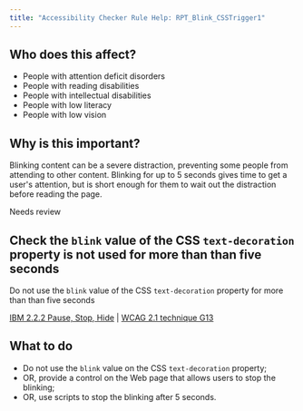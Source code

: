```yaml
---
title: "Accessibility Checker Rule Help: RPT_Blink_CSSTrigger1"
---
```


<div className="toolHelp">
<Row>
<Column colLg={5} colMd={3} colSm={4} className="toolLeft">

## Who does this affect?

 * People with attention deficit disorders
 * People with reading disabilities
 * People with intellectual disabilities
 * People with low literacy
 * People with low vision 


## Why is this important?

Blinking content can be a severe distraction, preventing some people from attending to other content. Blinking for up to 5 seconds gives time to get a user's attention, but is short enough for them to wait out the distraction before reading the page.

</Column>
<Column colLg={11} colMd={5} colSm={4} className="toolMain">

<div id="locLevel" className="level-violation">Needs review</div>

## Check the `blink` value of the CSS `text-decoration` property is not used for more than than five seconds
Do not use the `blink` value of the CSS `text-decoration` property for more than than five seconds

[IBM 2.2.2 Pause, Stop, Hide](https://www.ibm.com/able/guidelines/ci162/pause_stop_hide.html) | [WCAG 2.1 technique G13](https://www.w3.org/WAI/WCAG21/Techniques/general/G13)

<div id="locSnippet"></div>

## What to do

 * Do not use the `blink` value on the CSS `text-decoration` property;
 * OR, provide a control on the Web page that allows users to stop the blinking;
 * OR, use scripts to stop the blinking after 5 seconds.

</Column>
</Row>
</div>

